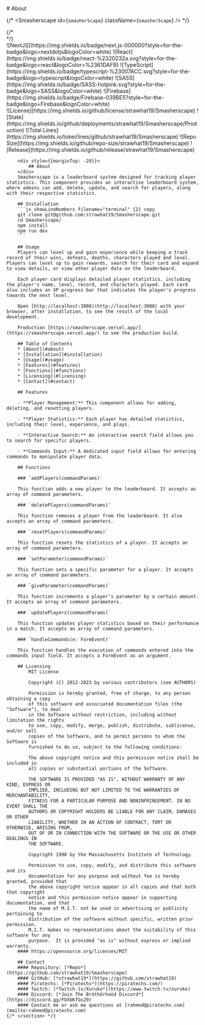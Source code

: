 
<div style={{textAlign: `center`}}>
  # About
</div>

{/* <Smasherscape id={`smasherScape`} className={`smasherScape`} /> */}

<main className={`smasherscapeAbout`}>
    {/* <section style={{flexDirection: `column`}}> */}
        <div className={`badges`}>
            ![NextJS](https://img.shields.io/badge/next.js-000000?style=for-the-badge&logo=nextdotjs&logoColor=white)
            ![React](https://img.shields.io/badge/react-%2320232a.svg?style=for-the-badge&logo=react&logoColor=%2361DAFB)
            ![TypeScript](https://img.shields.io/badge/typescript-%23007ACC.svg?style=for-the-badge&logo=typescript&logoColor=white)
            ![SASS](https://img.shields.io/badge/SASS-hotpink.svg?style=for-the-badge&logo=SASS&logoColor=white)
            ![Firebase](https://img.shields.io/badge/Firebase-039BE5?style=for-the-badge&logo=Firebase&logoColor=white)
        </div>
        <div className={`badges`}>
            ![License](https://img.shields.io/github/license/strawhat19/Smasherscape)
            ![State](https://img.shields.io/github/deployments/strawhat19/Smasherscape/Production)
            ![Total Lines](https://img.shields.io/tokei/lines/github/strawhat19/Smasherscape)
            ![Repo Size](https://img.shields.io/github/repo-size/strawhat19/Smasherscape)
            ![Release](https://img.shields.io/github/release/strawhat19/Smasherscape)
        </div>

        <div style={{marginTop: -20}}>
            ## About
        </div>
        Smasherscape is a leaderboard system designed for tracking player statistics. This component provides an interactive leaderboard system, where admins can add, delete, update, and search for players, along with their respective statistics.

        ## Installation
        ```js showLineNumbers filename="terminal" {2} copy
        git clone git@github.com:strawhat19/Smasherscape.git
        cd Smasherscape/
        npm install
        npm run dev
        ```

        ## Usage
        Players can level up and gain experience while keeping a track record of their wins, defeats, deaths, characters played and level. Players can level up to gain rewards, search for their card and expand to view details, or view other player data on the leaderboard.

        Each player card displays detailed player statistics, including the player's name, level, record, and characters played. Each card also includes an XP progress bar that indicates the player's progress towards the next level.

        Open [http://localhost:3000](http://localhost:3000) with your browser, after installation, to see the result of the local development.

        Production [https://smasherscape.vercel.app/](https://smasherscape.vercel.app/) to see the production build.

        ## Table of Contents  
        * [About](#about)
        * [Installation](#installation)
        * [Usage](#usage)
        * [Features](#features)
        * [Functions](#functions)
        * [Licensing](#licensing)
        * [Contact](#contact)

        ## Features

        - **Player Management:** This component allows for adding, deleting, and resetting players.

        - **Player Statistics:** Each player has detailed statistics, including their level, experience, and plays.

        - **Interactive Search:** An interactive search field allows you to search for specific players.

        - **Commands Input:** A dedicated input field allows for entering commands to manipulate player data.

        ## Functions

        ### `addPlayers(commandParams)`

        This function adds a new player to the leaderboard. It accepts an array of command parameters.

        ### `deletePlayers(commandParams)`

        This function removes a player from the leaderboard. It also accepts an array of command parameters.

        ### `resetPlayers(commandParams)`

        This function resets the statistics of a player. It accepts an array of command parameters.

        ### `setParameter(commandParams)`

        This function sets a specific parameter for a player. It accepts an array of command parameters.

        ### `giveParameter(commandParams)`

        This function increments a player's parameter by a certain amount. It accepts an array of command parameters.

        ### `updatePlayers(commandParams)`

        This function updates player statistics based on their performance in a match. It accepts an array of command parameters.

        ### `handleCommands(e: FormEvent)`

        This function handles the execution of commands entered into the commands input field. It accepts a FormEvent as an argument.

        ## Licensing
            MIT License

            Copyright (C) 2012-2023 by various contributors (see AUTHORS)

            Permission is hereby granted, free of charge, to any person obtaining a copy
            of this software and associated documentation files (the "Software"), to deal
            in the Software without restriction, including without limitation the rights
            to use, copy, modify, merge, publish, distribute, sublicense, and/or sell
            copies of the Software, and to permit persons to whom the Software is
            furnished to do so, subject to the following conditions:

            The above copyright notice and this permission notice shall be included in
            all copies or substantial portions of the Software.

            THE SOFTWARE IS PROVIDED "AS IS", WITHOUT WARRANTY OF ANY KIND, EXPRESS OR
            IMPLIED, INCLUDING BUT NOT LIMITED TO THE WARRANTIES OF MERCHANTABILITY,
            FITNESS FOR A PARTICULAR PURPOSE AND NONINFRINGEMENT. IN NO EVENT SHALL THE
            AUTHORS OR COPYRIGHT HOLDERS BE LIABLE FOR ANY CLAIM, DAMAGES OR OTHER
            LIABILITY, WHETHER IN AN ACTION OF CONTRACT, TORT OR OTHERWISE, ARISING FROM,
            OUT OF OR IN CONNECTION WITH THE SOFTWARE OR THE USE OR OTHER DEALINGS IN
            THE SOFTWARE.
            
            Copyright 1998 by the Massachusetts Institute of Technology.

            Permission to use, copy, modify, and distribute this software and its
            documentation for any purpose and without fee is hereby granted, provided that
            the above copyright notice appear in all copies and that both that copyright
            notice and this permission notice appear in supporting documentation, and that
            the name of M.I.T. not be used in advertising or publicity pertaining to
            distribution of the software without specific, written prior permission.
            M.I.T. makes no representations about the suitability of this software for any
            purpose.  It is provided "as is" without express or implied warranty.
        #### https://opensource.org/licenses/MIT

        ## Contact
        #### Repository: [*Repo*](https://github.com/strawhat19/Smasherscape)
        #### GitHub: [*strawhat19*](https://github.com/strawhat19)
        #### Piratechs: [*Piratechs*](https://piratechs.com/)
        #### Twitch: [*Twitch.tv/Xuruko*](https://www.twitch.tv/xuruko)
        #### Discord: [*Join The Bröthērhoöd Discord*](https://discord.gg/FUXbKfGs29)
        #### Contact me or ask me questions at [rahmed@piratechs.com](mailto:rahmed@piratechs.com)
    {/* </section> */}
</main>